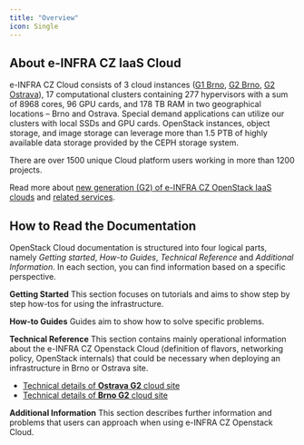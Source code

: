 ```yaml
---
title: "Overview"
icon: Single
---
```

## About e-INFRA CZ IaaS Cloud

e-INFRA CZ Cloud consists of 3 cloud instances ([G1 Brno][tech-g1-brno], [G2 Brno][tech-g2-brno], [G2 Ostrava][tech-g2-ost]), 17 computational clusters containing 277 hypervisors with a sum of 8968 cores, 96 GPU cards, and 178 TB RAM in two geographical locations –⁠⁠⁠ Brno and Ostrava. Special demand applications can utilize our clusters with local SSDs and GPU cards. OpenStack instances, object storage, and image storage can leverage more than 1.5 PTB of highly available data storage provided by the CEPH storage system.

There are over 1500 unique Cloud platform users working in more than 1200 projects.

Read more about [new generation (G2) of e-INFRA CZ OpenStack IaaS clouds](./docs/technical-reference/why-g2-cloud) and [related services][readmore].

## How to Read the Documentation

OpenStack Cloud documentation is structured into four logical parts, namely *Getting started*, *How-to Guides*, *Technical Reference* and *Additional Information*. In each section, you can find information based on a specific perspective.

**Getting Started**
This section focuses on tutorials and aims to show step by step how-tos for using the infrastructure.

**How-to Guides**
Guides aim to show how to solve specific problems.

**Technical Reference**
This section contains mainly operational information about the e-INFRA CZ Openstack Cloud (definition of flavors, networking policy, OpenStack internals) that could be necessary when deploying an infrastructure in Brno or Ostrava site.

  * [Technical details of **Ostrava G2** cloud site][tech-g2-ost]
  * [Technical details of **Brno G2** cloud site][tech-g2-brno]

**Additional Information**
This section describes further information and problems that users can approach when using e-INFRA CZ Openstack Cloud.

[readmore]: https://www.cerit-sc.cz/infrastructure-services/data-processing/cloud-service
[tech-g2-ost]: ./docs/technical-reference/ostrava-g2-site/
[tech-g2-brno]: ./docs/technical-reference/brno-g2-site/
[tech-g1-brno]: ./docs/technical-reference/brno-g1-site/